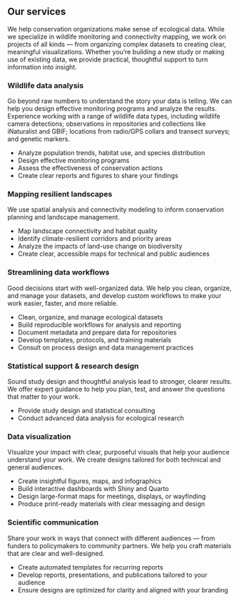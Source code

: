 ## Our services 

We help conservation organizations make sense of ecological data. While we specialize in wildlife monitoring and connectivity mapping, we work on projects of all kinds — from organizing complex datasets to creating clear, meaningful visualizations. Whether you’re building a new study or making use of existing data, we provide practical, thoughtful support to turn information into insight.

### Wildlife data analysis

Go beyond raw numbers to understand the story your data is telling. We can help you design effective monitoring programs and analyze the results. Experience working with a range of wildlife data types, including wildlife camera detections; observations in repositories and collections like iNaturalist and GBIF; locations from radio/GPS collars and transect surveys; and genetic markers.

-   Analyze population trends, habitat use, and species distribution
-   Design effective monitoring programs
-   Assess the effectiveness of conservation actions
-   Create clear reports and figures to share your findings

### Mapping resilient landscapes

We use spatial analysis and connectivity modeling to inform conservation planning and landscape management.

-   Map landscape connectivity and habitat quality
-   Identify climate-resilient corridors and priority areas
-   Analyze the impacts of land-use change on biodiversity 
-   Create clear, accessible maps for technical and public audiences

### Streamlining data workflows

Good decisions start with well-organized data. We help you clean, organize, and manage your datasets, and develop custom workflows to make your work easier, faster, and more reliable.

-   Clean, organize, and manage ecological datasets
-   Build reproducible workflows for analysis and reporting
-   Document metadata and prepare data for repositories
-   Develop templates, protocols, and training materials 
-   Consult on process design and data management practices

### Statistical support & research design 

Sound study design and thoughtful analysis lead to stronger, clearer results. We offer expert guidance to help you plan, test, and answer the questions that matter to your work.

-   Provide study design and statistical consulting
-   Conduct advanced data analysis for ecological research

### Data visualization 

Visualize your impact with clear, purposeful visuals that help your audience understand your work. We create designs tailored for both technical and general audiences.

-   Create insightful figures, maps, and infographics 
-   Build interactive dashboards with Shiny and Quarto 
-   Design large-format maps for meetings, displays, or wayfinding
-   Produce print-ready materials with clear messaging and design 

### Scientific communication 

Share your work in ways that connect with different audiences — from funders to policymakers to community partners. We help you craft materials that are clear and well-designed.

-   Create automated templates for recurring reports
-   Develop reports, presentations, and publications tailored to your audience
-   Ensure designs are optimized for clarity and aligned with your branding




